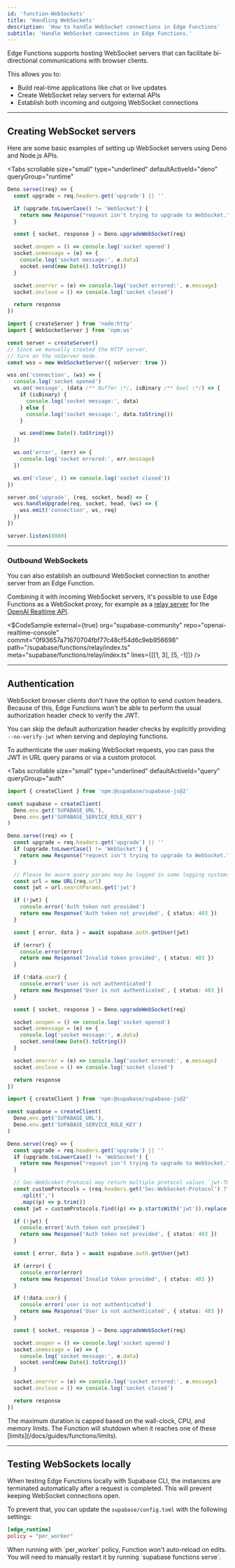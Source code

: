```yaml
---
id: 'function-WebSockets'
title: 'Handling WebSockets'
description: 'How to handle WebSocket connections in Edge Functions'
subtitle: 'Handle WebSocket connections in Edge Functions.'
---
```


Edge Functions supports hosting WebSocket servers that can facilitate bi-directional communications with browser clients.

This allows you to:

- Build real-time applications like chat or live updates
- Create WebSocket relay servers for external APIs
- Establish both incoming and outgoing WebSocket connections

---

## Creating WebSocket servers

Here are some basic examples of setting up WebSocket servers using Deno and Node.js APIs.

<Tabs
  scrollable
  size="small"
  type="underlined"
  defaultActiveId="deno"
  queryGroup="runtime"
>
<TabPanel id="deno" label="Deno">

```ts
Deno.serve((req) => {
  const upgrade = req.headers.get('upgrade') || ''

  if (upgrade.toLowerCase() != 'WebSocket') {
    return new Response("request isn't trying to upgrade to WebSocket.", { status: 400 })
  }

  const { socket, response } = Deno.upgradeWebSocket(req)

  socket.onopen = () => console.log('socket opened')
  socket.onmessage = (e) => {
    console.log('socket message:', e.data)
    socket.send(new Date().toString())
  }

  socket.onerror = (e) => console.log('socket errored:', e.message)
  socket.onclose = () => console.log('socket closed')

  return response
})
```

</TabPanel>

<TabPanel id="node" label="Node.js">

```ts
import { createServer } from 'node:http'
import { WebSocketServer } from 'npm:ws'

const server = createServer()
// Since we manually created the HTTP server,
// turn on the noServer mode.
const wss = new WebSocketServer({ noServer: true })

wss.on('connection', (ws) => {
  console.log('socket opened')
  ws.on('message', (data /** Buffer \*/, isBinary /** bool \*/) => {
    if (isBinary) {
      console.log('socket message:', data)
    } else {
      console.log('socket message:', data.toString())
    }

    ws.send(new Date().toString())
  })

  ws.on('error', (err) => {
    console.log('socket errored:', err.message)
  })

  ws.on('close', () => console.log('socket closed'))
})

server.on('upgrade', (req, socket, head) => {
  wss.handleUpgrade(req, socket, head, (ws) => {
    wss.emit('connection', ws, req)
  })
})

server.listen(8080)
```

</TabPanel>
</Tabs>

---

### Outbound WebSockets

You can also establish an outbound WebSocket connection to another server from an Edge Function.

Combining it with incoming WebSocket servers, it's possible to use Edge Functions as a WebSocket proxy, for example as a [relay server](https://github.com/supabase-community/openai-realtime-console?tab=readme-ov-file#using-supabase-edge-functions-as-a-relay-server) for the [OpenAI Realtime API](https://platform.openai.com/docs/guides/realtime/overview).

<$CodeSample
external={true}
org="supabase-community"
repo="openai-realtime-console"
commit="0f93657a71670704fbf77c48cf54d6c9eb956698"
path="/supabase/functions/relay/index.ts"
meta="supabase/functions/relay/index.ts"
lines={[[1, 3], [5, -1]]}
/>

---

## Authentication

WebSocket browser clients don't have the option to send custom headers. Because of this, Edge Functions won't be able to perform the usual authorization header check to verify the JWT.

You can skip the default authorization header checks by explicitly providing `--no-verify-jwt` when serving and deploying functions.

To authenticate the user making WebSocket requests, you can pass the JWT in URL query params or via a custom protocol.

<Tabs
  scrollable
  size="small"
  type="underlined"
  defaultActiveId="query"
  queryGroup="auth"
>
<TabPanel id="query" label="Using query params">

```ts
import { createClient } from 'npm:@supabase/supabase-js@2'

const supabase = createClient(
  Deno.env.get('SUPABASE_URL'),
  Deno.env.get('SUPABASE_SERVICE_ROLE_KEY')
)

Deno.serve((req) => {
  const upgrade = req.headers.get('upgrade') || ''
  if (upgrade.toLowerCase() != 'WebSocket') {
    return new Response("request isn't trying to upgrade to WebSocket.", { status: 400 })
  }

  // Please be aware query params may be logged in some logging systems.
  const url = new URL(req.url)
  const jwt = url.searchParams.get('jwt')

  if (!jwt) {
    console.error('Auth token not provided')
    return new Response('Auth token not provided', { status: 403 })
  }

  const { error, data } = await supabase.auth.getUser(jwt)

  if (error) {
    console.error(error)
    return new Response('Invalid token provided', { status: 403 })
  }

  if (!data.user) {
    console.error('user is not authenticated')
    return new Response('User is not authenticated', { status: 403 })
  }

  const { socket, response } = Deno.upgradeWebSocket(req)

  socket.onopen = () => console.log('socket opened')
  socket.onmessage = (e) => {
    console.log('socket message:', e.data)
    socket.send(new Date().toString())
  }

  socket.onerror = (e) => console.log('socket errored:', e.message)
  socket.onclose = () => console.log('socket closed')

  return response
})
```

</TabPanel>
<TabPanel id="protocol" label="Using custom protocol">

```ts
import { createClient } from 'npm:@supabase/supabase-js@2'

const supabase = createClient(
  Deno.env.get('SUPABASE_URL'),
  Deno.env.get('SUPABASE_SERVICE_ROLE_KEY')
)

Deno.serve((req) => {
  const upgrade = req.headers.get('upgrade') || ''
  if (upgrade.toLowerCase() != 'WebSocket') {
    return new Response("request isn't trying to upgrade to WebSocket.", { status: 400 })
  }

  // Sec-WebScoket-Protocol may return multiple protocol values `jwt-TOKEN, value1, value 2`
  const customProtocols = (req.headers.get('Sec-WebSocket-Protocol') ?? '')
    .split(',')
    .map((p) => p.trim())
  const jwt = customProtocols.find((p) => p.startsWith('jwt')).replace('jwt-', '')

  if (!jwt) {
    console.error('Auth token not provided')
    return new Response('Auth token not provided', { status: 403 })
  }

  const { error, data } = await supabase.auth.getUser(jwt)

  if (error) {
    console.error(error)
    return new Response('Invalid token provided', { status: 403 })
  }

  if (!data.user) {
    console.error('user is not authenticated')
    return new Response('User is not authenticated', { status: 403 })
  }

  const { socket, response } = Deno.upgradeWebSocket(req)

  socket.onopen = () => console.log('socket opened')
  socket.onmessage = (e) => {
    console.log('socket message:', e.data)
    socket.send(new Date().toString())
  }

  socket.onerror = (e) => console.log('socket errored:', e.message)
  socket.onclose = () => console.log('socket closed')

  return response
})
```

</TabPanel>
</Tabs>

<Admonition type="caution">
  The maximum duration is capped based on the wall-clock, CPU, and memory limits. The Function will
  shutdown when it reaches one of these [limits](/docs/guides/functions/limits).
</Admonition>

---

## Testing WebSockets locally

When testing Edge Functions locally with Supabase CLI, the instances are terminated automatically after a request is completed. This will prevent keeping WebSocket connections open.

To prevent that, you can update the `supabase/config.toml` with the following settings:

```toml
[edge_runtime]
policy = "per_worker"
```

<Admonition type="caution">
  When running with `per_worker` policy, Function won't auto-reload on edits. You will need to
  manually restart it by running `supabase functions serve`.
</Admonition>
